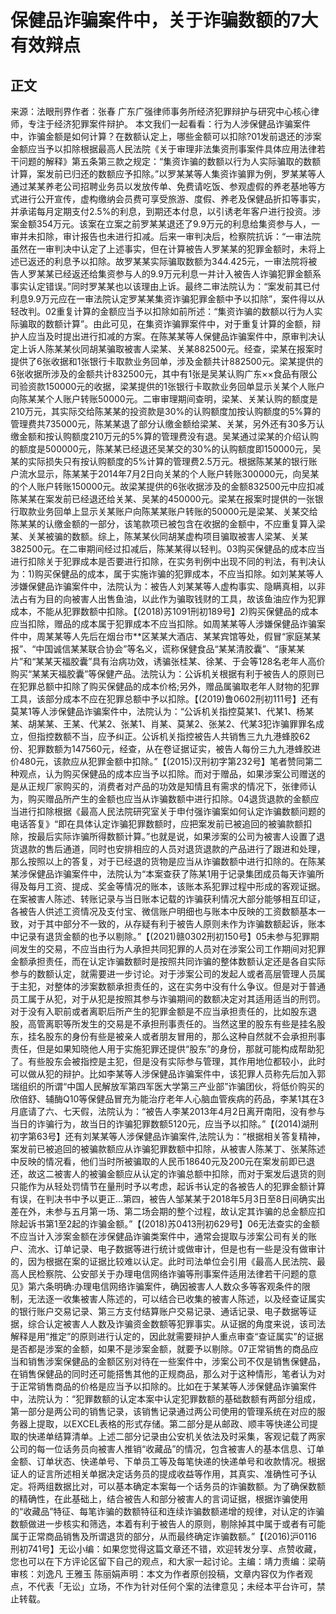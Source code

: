 # 保健品诈骗案件中，关于诈骗数额的7大有效辩点
## 正文
来源：法眼刑界作者：张春 广东广强律师事务所经济犯罪辩护与研究中心核心律师，专注于经济犯罪案件辩护。 本文我们一起看看：行为人涉保健品诈骗案件中，诈骗金额是如何计算？在数额认定上，哪些金额可以扣除?01发前退还的涉案金额应当予以扣除根据最高人民法院《关于审理非法集资刑事案件具体应用法律若干问题的解释》第五条第三款之规定：“集资诈骗的数额以行为人实际骗取的数额计算，案发前已归还的数额应予扣除。”以罗某某等人集资诈骗罪为例，罗某某等人通过某某养老公司招聘业务员以发放传单、免费请吃饭、参观虚假的养老基地等方式进行公开宣传，虚构缴纳会员费可享受旅游、度假、养老及保健品折扣等事实，并承诺每月定期支付2.5%的利息，到期还本付息，以引诱老年客户进行投资。涉案金额354万元。该案在立案之前罗某某退还了9.9万元的利息给集资参与人，一审并未扣除，审计报告也未进行扣减。后来一审判决后，检察院抗诉：“一审法院虽然在一审判决中认定了上述事实，但在计算被告人罗某某的犯罪金额时，未将上述已返还的利息予以扣除。故罗某某实际骗取数额为344.425元，一审法院将被告人罗某某已经返还给集资参与人的9.9万元利息一并计入被告人诈骗犯罪金额系事实认定错误。”同时罗某某也以该理由上诉。最终二审法院认为：“案发前其已付利息9.9万元应在一审法院认定罗某某集资诈骗犯罪金额中予以扣除”，案件得以从轻改判。02重复计算的金额应当予以扣除如前所述：“集资诈骗的数额以行为人实际骗取的数额计算”。由此可见，在集资诈骗罪案件中，对于重复计算的金额，辩护人应当及时提出进行扣减的方案。在陈某某等人保健品诈骗案件中，原审判决认定上诉人陈某某伙同胡某骗取被害人梁某、关某882500元。经查，梁某在报案时提供了6张收据和1张银行卡取款业务回单，涉及金额共计882500元。梁某提供的6张收据所涉及的金额共计832500元，其中有1张是吴某认购广东××食品有限公司验资款150000元的收据，梁某提供的1张银行卡取款业务回单显示关某个人账户向陈某某个人账户转账50000元。二审审理期间查明，梁某、关某认购的额度是210万元，其实际交给陈某某的投资款是30%的认购额度加按认购额度的5%算的管理费共735000元，陈某某退了部分认缴金额给梁某、关某，另外还有30多万认缴金额和按认购额度210万元的5%算的管理费没有退。吴某通过梁某的介绍认购的额度是500000元，陈某某已经退还吴某交的30%的认购额度即150000元，吴某的实际损失只有按认购额度的5%计算的管理费2.5万元。根据陈某某的银行账户流水显示，陈某某于2014年7月2日向关某的个人账户转账300000元，向吴某的个人账户转账150000元。故梁某提供的6张收据涉及的金额832500元中应扣减陈某某在案发前已经退还给关某、吴某的450000元。梁某在报案时提供的一张银行取款业务回单上显示关某账户向陈某某账户转账的50000元是梁某、关某交给陈某某的认缴金额的一部分，该笔款项已被包含在收据的金额中，不应重复算入梁某、关某被骗的数额。综上，陈某某伙同胡某虚构项目骗取被害人梁某、关某382500元。在二审期间经过扣减后，陈某某得以轻判。03购买保健品的成本应当进行扣除关于犯罪成本是否要进行扣除，在实务判例中出现不同的判法，有判决认为：1)购买保健品的成本，属于实施诈骗的犯罪成本，不应当扣除。如刘某某等人涉嫌保健品诈骗案件中，法院认为：被告人刘某某等人虚构事实、隐瞒真相，以非法占有为目的向被害人出售鱼油，以此作为骗取钱财的工具，故该鱼油应作为犯罪成本，不能从犯罪数额中扣除。【(2018)苏1091刑初189号】2)购买保健品的成本应当扣除，赠品的成本属于犯罪成本不应当扣除。如周某某等人涉嫌保健品诈骗案件中，周某某等人先后在烟台市**区某某大酒店、某某宾馆等处，假冒“家庭某某报”、“中国诚信某某联合协会”等名义，谎称保健食品“某某清胶囊”、“康某某片”和“某某天福胶囊”具有治病功效，诱骗张桂某、徐某、于会等128名老年人高价购买“某某天福胶囊”等保健产品。法院认为：公诉机关根据有利于被告人的原则已在犯罪总额中扣除了购买保健品的成本价格;另外，赠品属骗取老年人财物的犯罪工具，该部分成本不应在犯罪总额中予以扣除。【(2019)鲁0602刑初111号】还有莫某1等人涉保健品诈骗案件中，法院认为：“公诉机关指控莫某1、代某1、杨某某、胡某某、王某、代某2、张某1、肖某、莫某2、张某2、代某3犯诈骗罪罪名成立，但指控数额不当，应予纠正。公诉机关指控被告人共销售三九九港蜂胶62份、犯罪数额为147560元，经查，从在卷证据证实，被告人每份三九九港蜂胶进价480元，该款应从犯罪金额中扣除。”【(2015)汉刑初字第232号】笔者赞同第二种观点，认为购买保健品的成本应当予以扣除。而对于赠品，如果涉案公司赠送的是从正规厂家购买的，消费者对产品的功效是知情且有需求的情况下，张律师认为，购买赠品所产生的金额也应当从诈骗数额中进行扣除。04退货退款的金额应当进行扣除根据《最高人民法院研究室关于申付强诈骗案如何认定诈骗数额问题的电话答复》“即在具体认定诈骗犯罪数额时，应把案发前已被追回的被骗款额扣除，按最后实际诈骗所得数额计算。”也就是说，如果涉案的公司为被害人设置了退货退款的售后通道，同时也安排相应的人员对退货退款的产品进行了跟进和处理，那么按照以上的答复，对于已经退的货物是应当从诈骗数额中进行扣除的。在陈某某涉保健品诈骗案件中，法院认为“本案查获了陈某1用于记录集团成员每天诈骗所得及每月工资、提成、奖金等情况的账本，该账本系犯罪过程中形成的客观证据。在案被害人陈述、转账记录与当日账本记载的诈骗获利情况大部分能够相互印证，各被告人供述工资情况及支付宝、微信账户明细也与账本中反映的工资数额基本一致，对于其中部分不一致的，从存疑有利于被告人原则未作为诈骗数额起诉，账本中记录有退货金额的也予以剔除。”【(2021)赣0302刑初150号】05未参与犯罪期间发生的交易，不应当由行为人承担共同犯罪的人员对在涉案公司工作期间对犯罪金额承担责任，而在认定诈骗数额时是按照共同诈骗的整体数额认定还是各自实际参与的数额认定，就需要进一步讨论。对于涉案公司的发起人或者高层管理人员属于主犯，对整体的涉案数额承担责任的，这在实务中没有什么争议。但是对于普通员工属于从犯，对于从犯是按照其参与诈骗期间的数额决定对其适用适当的刑罚。对于没有入职前或者离职后所产生的犯罪金额是不应当承担责任的，比如股东退股，高管离职等所发生的交易是不承担刑事责任的。当然这里的股东有些是挂名股东，挂名股东的身份有些是被亲人或者朋友冒用的，那么这种自然就不会承担刑事责任，但是如果知晓他人用于实施犯罪还提供“股东”的身份，那就可能构成帮助犯了。有些股东会被指控是主犯，但是没有实际参与管理，其作用地位都较小，此时可以做从犯的辩护。比如李某等人涉保健品诈骗案件中，该犯罪人员称先后加入郭瑞组织的所谓“中国人民解放军第四军医大学第三产业部”诈骗团伙，将低价购买的欣倍舒、辅酶Q10等保健品冒充为能治疗老年人心脑血管疾病的药品，李某1其在3月底请了六、七天假，法院认为：“被告人李某2013年4月2日离开南阳，没有参与当日的诈骗行为，故当日的诈骗犯罪数额5120元，应当予以扣除。”【(2014)湖刑初字第63号】还有刘某某等人涉保健品诈骗案件,法院认为：“根据相关答复精神，案发前已被追回的被骗款额应从诈骗犯罪数额中扣除，从被害人陈某丁、张某陈述中反映的情况看，他们当时所被骗取的人民币18640元及200元在案发前即已退还，故这二被害人的被骗金额应从认定的诈骗总额中扣除，而对于案发后退货的则只能作为从轻处罚情节在量刑时予以考虑，起诉书认定的各被告人的犯罪金额计算有误，在判决书中予以更正...第四，被告人邹某某于2018年5月3日至8日间确实出差在外，未参与五月第一场、第二场会期的整个过程，故认定其诈骗的总金额应扣除起诉书第1至2起的诈骗金额。”【(2018)苏0413刑初629号】06无法查实的金额不应当计入涉案金额在涉保健品诈骗类案件中，通常会提取与涉案公司有关的账户、流水、订单记录、电子数据等进行统计或做审计，但是也有一些是没有做审计的，因为根据在案的证据比较难以认定。此时司法单位会引用《最高人民法院、最高人民检察院、公安部关于办理电信网络诈骗等刑事案件适用法律若干问题的意见》第六条明确:办理电信网络诈骗案件，确因被害人人数众多等客观条件的限制，无法逐一收集被害人陈述的，可以结合已收集的被害人陈述，以及经查证属实的银行账户交易记录、第三方支付结算账户交易记录、通话记录、电子数据等证据，综合认定被害人人数及诈骗资金数额等犯罪事实。从证据的角度来说，该司法解释是用“推定”的原则进行认定的，因此就需要辩护人重点审查“查证属实”的证据是否都是涉案的金额，如果不是涉案金额，就要予以剔除。07正常销售的商品应当和销售涉案保健品的金额区别对待在一些案件中，涉案公司不仅是销售保健品，在销售保健品的同时还可能搭售其他的正规商品，那么对于这种情形，笔者认为对于正常销售商品的价格是应当予以扣除的。比如在于某某等人涉保健品诈骗案件中，法院认为：“犯罪数额的认定本案中认定犯罪数额的基础数额有两部分组成，第一部分是两公司的销售记录，该销售记录通过两公司使用的管理系统在对应的服务器上提取，以EXCEL表格的形式存储。第二部分是从邮政、顺丰等快递公司提取的快递单结算清单。上述二部分记录由公安机关依法及时采集，客观记载了两家公司的每一位话务员向被害人推销“收藏品”的情况，包含被害人的基本信息、订单金额、订单状态、快递单号、下单员工等及每笔快递的快递单号和收款情况。根据证人的证言所述相关单据决定话务员的提成收益等作用，其真实、准确性可予认定。将两组数据比对，可以基本确定本案每一个话务员的诈骗数额。为了确保数额的精确性，在此基础上，结合被告人和部分被害人的言词证据，根据诈骗使用的“收藏品”特征、每笔诈骗的数额特征和连续诈骗数额递增的规律，对认定的诈骗数额做进一步核实和筛选，本着有利于被告人的原则，剔除掉其中属于或者有可能属于正常商品销售及所谓退货的部分，从而最终确定诈骗数额。”【(2016)沪0116刑初741号】无讼小编：如果您觉得这篇文章还不错，欢迎转发分享、点赞收藏，您也可以在下方评论区留下自己的观点，和大家一起讨论。主编：靖力责编：梁萌审核：刘逸凡 王雅玉 陈丽娟声明：本文为作者原创投稿，文章内容仅为作者观点，不代表「无讼」立场，不作为针对任何个案的法律意见；未经本平台许可，禁止转载。